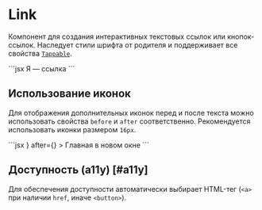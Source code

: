 <Overview>

# Link

Компонент для создания интерактивных текстовых ссылок или кнопок-ссылок.
Наследует стили шрифта от родителя и поддерживает все свойства [`Tappable`](/components/tappable).

</Overview>

<Playground>
  ```jsx
  <Link href="https://vk.cc/cMPb66">Я — ссылка</Link>
  ```
</Playground>

## Использование иконок

Для отображения дополнительных иконок перед и после текста можно использовать свойства `before` и `after` соответственно.
Рекомендуется использовать иконки размером `16px`.

<Playground>
  ```jsx
  <Link
    href="https://vkui.io"
    target="_blank"
    before={<Icon16ChainOutline />}
    after={<Icon16LinkOutline />}
  >
    Главная в новом окне
  </Link>
  ```
</Playground>

## Доступность (a11y) [#a11y]

Для обеспечения доступности автоматически выбирает HTML-тег (`<a>` при наличии `href`, иначе `<button>`).
